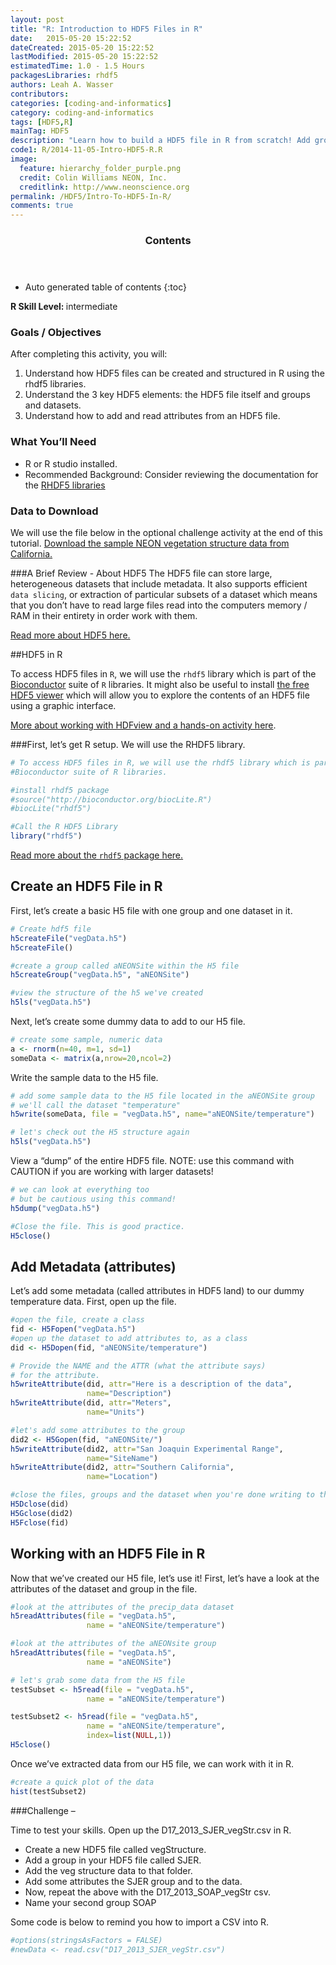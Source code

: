 ```yaml
---
layout: post
title: "R: Introduction to HDF5 Files in R"
date:   2015-05-20 15:22:52
dateCreated: 2015-05-20 15:22:52
lastModified: 2015-05-20 15:22:52
estimatedTime: 1.0 - 1.5 Hours
packagesLibraries: rhdf5
authors: Leah A. Wasser
contributors:
categories: [coding-and-informatics]
category: coding-and-informatics
tags: [HDF5,R]
mainTag: HDF5
description: "Learn how to build a HDF5 file in R from scratch! Add groups, datasets and attributes. Read data out from the file."
code1: R/2014-11-05-Intro-HDF5-R.R
image:
  feature: hierarchy_folder_purple.png
  credit: Colin Williams NEON, Inc.
  creditlink: http://www.neonscience.org
permalink: /HDF5/Intro-To-HDF5-In-R/
comments: true
---
```


<section id="table-of-contents" class="toc">
  <header>
    <h3 >Contents</h3>
  </header>
<div id="drawer" markdown="1">
*  Auto generated table of contents
{:toc}
</div>
</section>
<!-- /#table-of-contents -->

<div id="objectives">
<strong>R Skill Level: </strong> intermediate

<h3>Goals / Objectives</h3>
After completing this activity, you will:
<ol>
<li>Understand how HDF5 files can be created and structured in R using the 
rhdf5 libraries. </li>
<li>Understand the 3 key HDF5 elements: the HDF5 file itself and groups and 
datasets.</li>
<li>Understand how to add and read attributes from an HDF5 file.</li>
</ol>

<h3>What You'll Need</h3>
<ul>
<li>R or R studio installed.</li>
<li>Recommended Background: Consider reviewing the documentation for the <a href="http://www.bioconductor.org/packages/release/bioc/manuals/rhdf5/man/rhdf5.pdf" target="_blank">RHDF5 libraries</a></li>
</ul>
<h3>Data to Download</h3>
We will use the file below in the optional challenge activity at the end of this 
tutorial.
<a href="http://neonhighered.org/Data/D17_2013_SJER_vegStr.zip" class="btn btn-success">
Download the sample NEON vegetation structure data from California.</a>
</div>


###A Brief Review - About HDF5
The HDF5 file can store large, heterogeneous datasets that include metadata. It 
also supports efficient `data slicing`, or extraction of particular subsets of a 
dataset which means that you don't have to read  large files read into the 
computers memory / RAM in their entirety in order work with them. 

[Read more about HDF5 here.]({{ site.baseurl }}/HDF5/About/)

##HDF5 in R

To access HDF5 files in `R`, we will use the `rhdf5` library which is part of 
the <a href="http://www.bioconductor.org" target="_blank">Bioconductor</a> 
suite of `R` libraries. It might also be useful to install 
<a href="http://www.hdfgroup.org/products/java/hdfview/" target="_blank">the 
free HDF5 viewer</a> which will allow you to explore the contents of an HDF5 file 
using a graphic interface.

[More about working with HDFview and a hands-on activity here]({{ site.baseurl }}/HDF5/Exploring-Data-HDFView/).


###First, let's get R setup. We will use the RHDF5 library.

```r

# To access HDF5 files in R, we will use the rhdf5 library which is part of the 
#Bioconductor suite of R libraries.

#install rhdf5 package
#source("http://bioconductor.org/biocLite.R")
#biocLite("rhdf5")

#Call the R HDF5 Library
library("rhdf5")

```

<a href="http://www.bioconductor.org/packages/release/bioc/vignettes/rhdf5/inst/doc/rhdf5.pdf" target="_blank">Read more about the `rhdf5` package here.</a>

## Create an HDF5 File in R

First, let's create a basic H5 file with one group and one dataset in it. 

```r

# Create hdf5 file
h5createFile("vegData.h5")
h5createFile()

#create a group called aNEONSite within the H5 file
h5createGroup("vegData.h5", "aNEONSite")

#view the structure of the h5 we've created
h5ls("vegData.h5")
```

Next, let's create some dummy data to add to our H5 file.

```r
# create some sample, numeric data 
a <- rnorm(n=40, m=1, sd=1) 
someData <- matrix(a,nrow=20,ncol=2)
```

Write the sample data to the H5 file.

```r

# add some sample data to the H5 file located in the aNEONSite group
# we'll call the dataset "temperature"
h5write(someData, file = "vegData.h5", name="aNEONSite/temperature")

# let's check out the H5 structure again
h5ls("vegData.h5")

```

View a "dump" of the entire HDF5 file. NOTE: use this command with CAUTION if you
are working with larger datasets!

``` r

# we can look at everything too 
# but be cautious using this command!
h5dump("vegData.h5")

#Close the file. This is good practice.
H5close()

```


## Add Metadata (attributes)

Let's add some metadata (called attributes in HDF5 land) to our dummy temperature
data. First, open up the file.

```r

#open the file, create a class
fid <- H5Fopen("vegData.h5")
#open up the dataset to add attributes to, as a class
did <- H5Dopen(fid, "aNEONSite/temperature")

# Provide the NAME and the ATTR (what the attribute says) 
# for the attribute.
h5writeAttribute(did, attr="Here is a description of the data",
                 name="Description")
h5writeAttribute(did, attr="Meters",
                 name="Units")

```
``` r
#let's add some attributes to the group
did2 <- H5Gopen(fid, "aNEONSite/")
h5writeAttribute(did2, attr="San Joaquin Experimental Range",
                 name="SiteName")
h5writeAttribute(did2, attr="Southern California",
                 name="Location")

#close the files, groups and the dataset when you're done writing to them!
H5Dclose(did)
H5Gclose(did2)
H5Fclose(fid)

```

## Working with an HDF5 File in R

Now that we've created our H5 file, let's use it! First, let's have a look at 
the attributes of the dataset and group in the file.

```r

#look at the attributes of the precip_data dataset
h5readAttributes(file = "vegData.h5", 
                 name = "aNEONSite/temperature")

#look at the attributes of the aNEONsite group
h5readAttributes(file = "vegData.h5", 
                 name = "aNEONSite")

# let's grab some data from the H5 file
testSubset <- h5read(file = "vegData.h5", 
                 name = "aNEONSite/temperature")

testSubset2 <- h5read(file = "vegData.h5", 
                 name = "aNEONSite/temperature",
                 index=list(NULL,1))
H5close()


```
Once we've extracted data from our H5 file, we can work with it
in R. 

``` r

#create a quick plot of the data
hist(testSubset2)

```

###Challenge -- 

Time to test your skills. Open up the D17_2013_SJER_vegStr.csv in R. 

* Create a new HDF5 file called vegStructure.
* Add a group in your HDF5 file called SJER. 
* Add the veg structure data to that folder.
* Add some attributes the SJER group and to the data. 
* Now, repeat the above with the D17_2013_SOAP_vegStr csv.
* Name your second group SOAP

Some code is below to remind you how to import a CSV into R.

```r

#options(stringsAsFactors = FALSE)
#newData <- read.csv("D17_2013_SJER_vegStr.csv")

```


